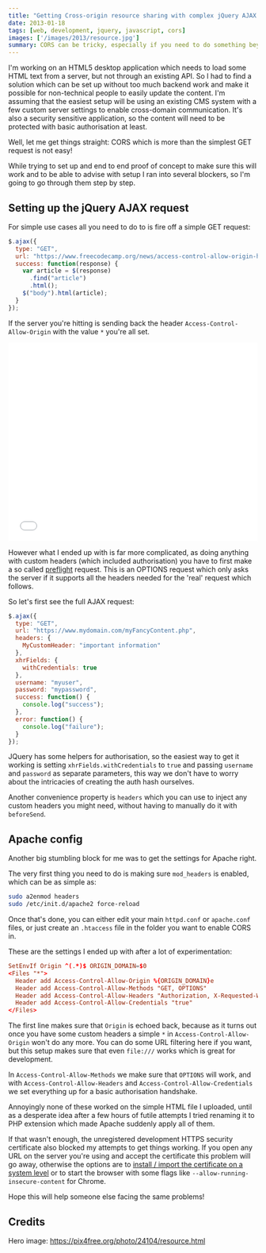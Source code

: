 ```yaml
---
title: "Getting Cross-origin resource sharing with complex jQuery AJAX requests"
date: 2013-01-18
tags: [web, development, jquery, javascript, cors]
images: ['/images/2013/resource.jpg']
summary: CORS can be tricky, especially if you need to do something beyond the basics like authorisation or custom headers
---
```


I'm working on an HTML5 desktop application which needs to load some HTML text from a server, but not through an existing API. So I had to find a solution which can be set up without too much backend work and make it possible for non-technical people to easily update the content. I'm assuming that the easiest setup will be using an existing CMS system with a few custom server settings to enable cross-domain communication. It's also a security sensitive application, so the content will need to be protected with basic authorisation at least.

Well, let me get things straight: CORS which is more than the simplest GET request is not easy!

While trying to set up and end to end proof of concept to make sure this will work and to be able to advise with setup I ran into several blockers, so I'm going to go through them step by step.

## Setting up the jQuery AJAX request

For simple use cases all you need to do to is fire off a simple GET request:

```javascript
$.ajax({
  type: "GET",
  url: "https://www.freecodecamp.org/news/access-control-allow-origin-header-explained/",
  success: function(response) {
    var article = $(response)
      .find("article")
      .html();
    $("body").html(article);
  }
});
```

If the server you're hitting is sending back the header `Access-Control-Allow-Origin` with the value `*` you're all set.

<iframe
  width="100%"
  height="400"
  src="//jsfiddle.net/dain/0gqxsubm/embedded/result"
  allowFullScreen="allowfullscreen"
  frameBorder="0"
></iframe>

However what I ended up with is far more complicated, as doing anything with custom headers (which included authorisation) you have to first make a so called [preflight](https://web.dev/cross-origin-resource-sharing/#preflight-requests-for-complex-http-calls) request. This is an OPTIONS request which only asks the server if it supports all the headers needed for the 'real' request which follows.

So let's first see the full AJAX request:

```javascript
$.ajax({
  type: "GET",
  url: "https://www.mydomain.com/myFancyContent.php",
  headers: {
    MyCustomHeader: "important information"
  },
  xhrFields: {
    withCredentials: true
  },
  username: "myuser",
  password: "mypassword",
  success: function() {
    console.log("success");
  },
  error: function() {
    console.log("failure");
  }
});
```

JQuery has some helpers for authorisation, so the easiest way to get it working is setting `xhrFields.withCredentials` to `true` and passing `username` and `password` as separate parameters, this way we don't have to worry about the intricacies of creating the auth hash ourselves.

Another convenience property is `headers` which you can use to inject any custom headers you might need, without having to manually do it with `beforeSend`.

## Apache config

Another big stumbling block for me was to get the settings for Apache right.

The very first thing you need to do is making sure `mod_headers` is enabled, which can be as simple as:

```sh
sudo a2enmod headers
sudo /etc/init.d/apache2 force-reload
```

Once that's done, you can either edit your main `httpd.conf` or `apache.conf` files, or just create an `.htaccess` file in the folder you want to enable CORS in.

These are the settings I ended up with after a lot of experimentation:

```conf
SetEnvIf Origin ^(.*)$ ORIGIN_DOMAIN=$0
<Files "*">
  Header add Access-Control-Allow-Origin %{ORIGIN_DOMAIN}e
  Header add Access-Control-Allow-Methods "GET, OPTIONS"
  Header add Access-Control-Allow-Headers "Authorization, X-Requested-With, Content-Type, Origin, Accept"
  Header add Access-Control-Allow-Credentials "true"
</Files>
```

The first line makes sure that `Origin` is echoed back, because as it turns out once you have some custom headers a simple `*` in `Access-Control-Allow-Origin` won't do any more. You can do some URL filtering here if you want, but this setup makes sure that even `file:///` works which is great for development.

In `Access-Control-Allow-Methods` we make sure that `OPTIONS` will work, and with `Access-Control-Allow-Headers` and `Access-Control-Allow-Credentials` we set everything up for a basic authorisation handshake.

Annoyingly none of these worked on the simple HTML file I uploaded, until as a desperate idea after a few hours of futile attempts I tried renaming it to PHP extension which made Apache suddenly apply all of them.

If that wasn't enough, the unregistered development HTTPS security certificate also blocked my attempts to get things working. If you open any URL on the server you're using and accept the certificate this problem will go away, otherwise the options are to [install / import the certificate on a system level](https://superuser.com/questions/27268/how-do-i-disable-the-warning-chrome-gives-if-a-security-certificate-is-not-trust) or to start the browser with some flags like `--allow-running-insecure-content` for Chrome.

Hope this will help someone else facing the same problems!

## Credits

Hero image: https://pix4free.org/photo/24104/resource.html
